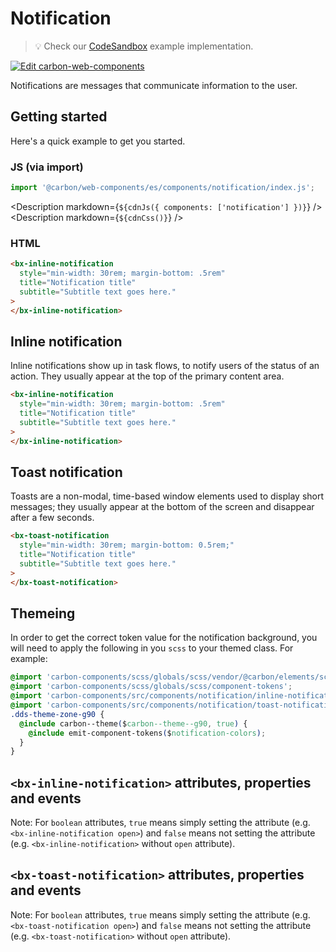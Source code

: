 
# Notification

> 💡 Check our
> [CodeSandbox](https://codesandbox.io/s/github/carbon-design-system/carbon-for-ibm-dotcom/tree/v1/packages/carbon-web-components/examples/codesandbox/basic/components/notification)
> example implementation.

[![Edit carbon-web-components](https://codesandbox.io/static/img/play-codesandbox.svg)](https://codesandbox.io/s/github/carbon-design-system/carbon-for-ibm-dotcom/tree/v1/packages/carbon-web-components/examples/codesandbox/basic/components/notification)

Notifications are messages that communicate information to the user.

## Getting started

Here's a quick example to get you started.

### JS (via import)

```javascript
import '@carbon/web-components/es/components/notification/index.js';
```

<Description markdown={`${cdnJs({ components: ['notification'] })}`} />
<Description markdown={`${cdnCss()}`} />

### HTML

```html
<bx-inline-notification
  style="min-width: 30rem; margin-bottom: .5rem"
  title="Notification title"
  subtitle="Subtitle text goes here."
>
</bx-inline-notification>
```

## Inline notification

Inline notifications show up in task flows, to notify users of the status of an
action. They usually appear at the top of the primary content area.

```html
<bx-inline-notification
  style="min-width: 30rem; margin-bottom: .5rem"
  title="Notification title"
  subtitle="Subtitle text goes here."
>
</bx-inline-notification>
```

## Toast notification

Toasts are a non-modal, time-based window elements used to display short
messages; they usually appear at the bottom of the screen and disappear after a
few seconds.

```html
<bx-toast-notification
  style="min-width: 30rem; margin-bottom: 0.5rem;"
  title="Notification title"
  subtitle="Subtitle text goes here."
>
</bx-toast-notification>
```

## Themeing

In order to get the correct token value for the notification background, you will need to apply the following in you `scss` to your themed class. For example:

```css
@import 'carbon-components/scss/globals/scss/vendor/@carbon/elements/scss/themes/mixins';
@import 'carbon-components/scss/globals/scss/component-tokens';
@import 'carbon-components/src/components/notification/inline-notification';
@import 'carbon-components/src/components/notification/toast-notification';
.dds-theme-zone-g90 {
  @include carbon--theme($carbon--theme--g90, true) {
    @include emit-component-tokens($notification-colors);
  }
}
```

## `<bx-inline-notification>` attributes, properties and events

Note: For `boolean` attributes, `true` means simply setting the attribute (e.g.
`<bx-inline-notification open>`) and `false` means not setting the attribute
(e.g. `<bx-inline-notification>` without `open` attribute).

<Props of="bx-inline-notification" />

## `<bx-toast-notification>` attributes, properties and events

Note: For `boolean` attributes, `true` means simply setting the attribute (e.g.
`<bx-toast-notification open>`) and `false` means not setting the attribute
(e.g. `<bx-toast-notification>` without `open` attribute).

<Props of="bx-toast-notification" />
